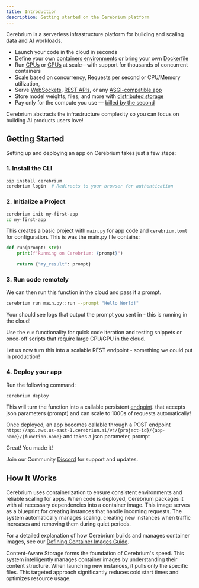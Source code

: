 ```yaml
---
title: Introduction
description: Getting started on the Cerebrium platform
---
```


Cerebrium is a serverless infrastructure platform for building and scaling data and AI workloads.

- Launch your code in the cloud in seconds
- Define your own [containers environments](/cerebrium/container-images/defining-container-images) or bring your own [Dockerfile](/cerebrium/container-images/custom-dockerfiles)
- Run [CPUs](/cerebrium/hardware/cpu-and-memory) or [GPUs](/cerebrium/hardware/using-gpus) at scale—with support for thousands of concurrent containers
- [Scale](/cerebrium/scaling/scaling-apps) based on concurrency, Requests per second or CPU/Memory utilization,
- Serve [WebSockets](/cerebrium/endpoints/websockets), [REST APIs](/cerebrium/endpoints/inference-api), or any [ASGI-compatible app](/cerebrium/container-images/custom-web-servers)
- Store model weights, files, and more with [distributed storage](/cerebrium/storage/managing-files)
- Pay only for the compute you use — [billed by the second](https://www.cerebrium.ai/pricing)

Cerebrium abstracts the infrastructure complexity so you can focus on building AI products users love!

## Getting Started

Setting up and deploying an app on Cerebrium takes just a few steps:

### 1. Install the CLI

```bash
pip install cerebrium
cerebrium login  # Redirects to your browser for authentication
```

### 2. Initialize a Project

```bash
cerebrium init my-first-app
cd my-first-app
```

This creates a basic project with `main.py` for app code and `cerebrium.toml` for configuration. This is was the main.py file contains:

```python
def run(prompt: str):
    print(f"Running on Cerebrium: {prompt}")

    return {"my_result": prompt}
```

### 3. Run code remotely

We can then run this function in the cloud and pass it a prompt.

```bash
cerebrium run main.py::run --prompt "Hello World!"
```

Your should see logs that output the prompt you sent in - this is running in the cloud! 

Use the `run` functionality for quick code iteration and testing snippets or once-off scripts that require large CPU/GPU in the cloud.

Let us now turn this into a scalable REST endpoint - something we could put in production!

### 4. Deploy your app

Run the following command:

```bash
cerebrium deploy
```

This will turn the function into a callable persistent [endpoint](/cerebrium/endpoints/inference-api). that accepts json parameters (prompt) and can scale to 1000s of requests automatically!

Once deployed, an app becomes callable through a POST endpoint `https://api.aws.us-east-1.cerebrium.ai/v4/{project-id}/{app-name}/{function-name}` and takes a json parameter, prompt

Great! You made it! 

Join our Community [Discord](https://discord.gg/ATj6USmeE2) for support and updates.

## How It Works

Cerebrium uses containerization to ensure consistent environments and reliable scaling for apps. When code is deployed, Cerebrium packages it with all necessary dependencies into a container image. This image serves as a blueprint for creating instances that handle incoming requests. The system automatically manages scaling, creating new instances when traffic increases and removing them during quiet periods.

For a detailed explanation of how Cerebrium builds and manages container images, see our [Defining Container Images Guide](/cerebrium/container-images/defining-container-images).

<Info>
  Content-Aware Storage forms the foundation of Cerebrium's speed. This system
  intelligently manages container images by understanding their content
  structure. When launching new instances, it pulls only the specific files.
  This targeted approach significantly reduces cold start times and optimizes
  resource usage.
</Info>
